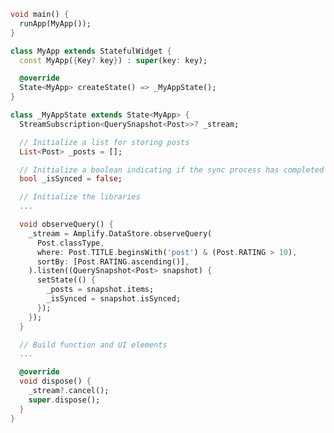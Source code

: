 ```dart
void main() {
  runApp(MyApp());
}

class MyApp extends StatefulWidget {
  const MyApp({Key? key}) : super(key: key);

  @override
  State<MyApp> createState() => _MyAppState();
}

class _MyAppState extends State<MyApp> {
  StreamSubscription<QuerySnapshot<Post>>? _stream;

  // Initialize a list for storing posts
  List<Post> _posts = [];

  // Initialize a boolean indicating if the sync process has completed
  bool _isSynced = false;

  // Initialize the libraries
  ...

  void observeQuery() {
    _stream = Amplify.DataStore.observeQuery(
      Post.classType,
      where: Post.TITLE.beginsWith('post') & (Post.RATING > 10),
      sortBy: [Post.RATING.ascending()],
    ).listen((QuerySnapshot<Post> snapshot) {
      setState(() {
        _posts = snapshot.items;
        _isSynced = snapshot.isSynced;
      });
    });
  }

  // Build function and UI elements
  ...

  @override
  void dispose() {
    _stream?.cancel();
    super.dispose();
  }
}

```
